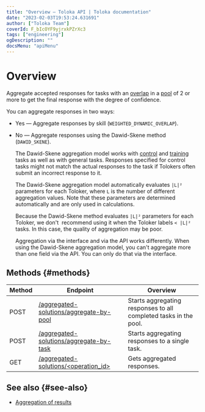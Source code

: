 ```yaml
---
title: "Overview — Toloka API | Toloka documentation"
date: "2023-02-03T19:53:24.631691"
author: ["Toloka Team"]
coverId: F_bIcOYF9yjrxkPZrXc3
tags: ["engineering"]
ogDescription: ""
docsMenu: "apiMenu"
---
```


# Overview

Aggregate accepted responses for tasks with an [overlap](/docs-new/glossary#overlap) in a [pool](/docs-new/glossary#pool) of 2 or more to get the final response with the degree of confidence.

You can aggregate responses in two ways:

- Yes — Aggregate responses by skill (`WEIGHTED_DYNAMIC_OVERLAP`).
- No — Aggregate responses using the Dawid-Skene method (`DAWID_SKENE`).

    The Dawid-Skene aggregation model works with [control](/docs-new/glossary#control-task) and [training](/docs-new/glossary#training-task) tasks as well as with general tasks. Responses specified for control tasks might not match the actual responses to the task if Tolokers often submit an incorrect response to it.

    The Dawid-Skene aggregation model automatically evaluates `|L|²` parameters for each Toloker, where `L` is the number of different aggregation values. Note that these parameters are determined automatically and are only used in calculations.

    Because the Dawid-Skene method evaluates `|L|²` parameters for each Toloker, we don't  recommend using it when the Toloker labels `< |L|²` tasks. In this case, the quality of aggregation may be poor.

    Aggregation via the interface and via the API works differently. When using the Dawid-Skene aggregation model, you can't aggregate more than one field via the API. You can only do that via the interface.

## Methods {#methods}

Method | Endpoint | Overview
----- | ----- | -----
POST | [/aggregated-solutions/aggregate-by-pool](/docs-new/api/aggregate-by-pool) | Starts aggregating responses to all completed tasks in the pool.
POST | [/aggregated-solutions/aggregate-by-task](/docs-new/api/aggregate-by-task) | Starts aggregating responses to a single task.
GET | [/aggregated-solutions/<operation_id>](/docs-new/api/get-aggregated-result) | Gets aggregated responses.

## See also {#see-also}

- [Aggregation of results](/docs-new/guide/result-aggregation)
